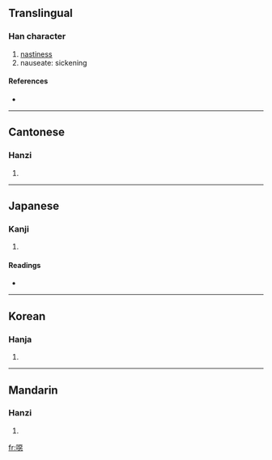 {{also|恶}}
==Translingual==

===Han character===
{{Han char|rn=30|rad=口|as=12|sn=15|four=6103<sub>1</sub>|canj=口一一心 (RMMP)}}

# [[nastiness]]
# nauseate: sickening

====References====
* {{Han ref|kx=0208.050|dkj=04285|dj=0431.020|hdz=10681.050|uh=5641|ud=22081|bh=E4FA|bd=58618}}

----

==Cantonese==

===Hanzi===
{{yue-hanzi|jyut=|y=ok3}}

# {{defn|Cantonese|sort=口12}}

----

==Japanese==

===Kanji===
{{ja-kanji|grade=|rs=口12}}

# {{defn|Japanese|sort=口12}}

====Readings====
* {{ja-readings|on=[[お]] (o), [[う]] (u), [[あく]] (aku)|kun=[[おこる]] (okoru)}}

----

==Korean==

===Hanja===
{{ko-hanja|hangeul=오|rv=o|mr=o}}

# {{defn|Korean|sort=口12}}

----

==Mandarin==

===Hanzi===
{{cmn-hanzi|pin=[[ě]] ([[e3]])|wg=o<sup>3</sup>}}

# {{defn|Mandarin|sort=口12}}

[[fr:噁]]